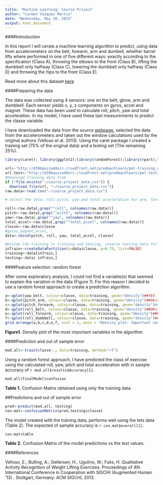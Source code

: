```yaml
---
title: 'Machine Learning: Course Project'
author: "Carmen Vazquez Martin"
date: "Wednesday, May 20, 2015"
output: html_document
---
```

####Introduction

In this report I will cerate a machine learning algorithm to predict, using data from accelerometers on the belt, forearm, arm and dumbell, whether barrel lifts where performed in one of five different ways: exactly according to the specification (Class A), throwing the elbows to the front (Class B), lifting the dumbbell only halfway (Class C), lowering the dumbbell only halfway (Class D) and throwing the hips to the front (Class E).

Read more about this dataset [here]("http://groupware.les.inf.puc-rio.br/har#ixzz3asalCbXs")

####Preparing the data

The data was collected using 4 sensors: one on the belt, glove, arm and dumbbell. Each sensor yields x, y, z components on gyros, accel and magnet. These data has been used to calculate roll, pitch, yaw and total acceleration. In my model, I have used these last measurements to predict the classe variable. 

I have downloaded the data from the source [webpage]("http://d396qusza40orc.cloudfront.net/predmachlearn/pml-training.csv"), selected the data from the accelerometers  and taken out the window calculations used by the original authors (Velloso et al. 2013). Using the caret package I created a training set (75% of the original data) and a testing set (The remaining 25%). 

```r
library(caret); library(ggplot2);library(randomForest);library(rpart);library(rattle); library(grid); library(gridExtra)

url<-"http://d396qusza40orc.cloudfront.net/predmachlearn/pml-training.csv"
url.test<-"http://d396qusza40orc.cloudfront.net/predmachlearn/pml-testing.csv"
#Download training data from 
if (!file.exists("~/course_project_data.csv")) {
  download.file(url, "~/course_project_data.csv")}
raw.data<-read.csv("~/course_project_data.csv")

# Select the data: roll pitch, yaw and total acceleration for arm, forearm, belt and dumbbell

roll<-raw.data[,grep("^roll", colnames(raw.data))]
pitch<-raw.data[,grep("^pitch", colnames(raw.data))]
yaw<-raw.data[,grep("^yaw", colnames(raw.data))]
total_accel<-raw.data[,grep("^total_accel", colnames(raw.data))]
classe<-raw.data$classe
#gyros,magnet,accel,
data<-cbind(pitch, roll, yaw, total_accel, classe)

#Divide the training in training and testing, reserve testing data for the other assignment
inTrain<-createDataPartition(y=data$classe, p=0.75, list=FALSE)
training<-data[inTrain,]
testing<-data[-inTrain,]
```

####Feature selection: random forest

After some exploratory analysis, I could not find a variable(s) that seemed to explain the variation in the data (Figure 1). For this reason I decided to use a random forest approach to create a prediction algorithm. 

```r
a<-qplot(yaw_belt, colour=classe, data=training, geom="density")##YES
b<-qplot(pitch_arm, colour=classe, data=training, geom="density")##Okish for A
c<-qplot(pitch_forearm, colour=classe, data=training, geom="density")#Good for some A mb D
d<-qplot(roll_belt, colour=classe, data=training, geom="density")##OKish for E
e<-qplot(roll_forearm, colour=classe, data=training, geom="density")##OKish for E
f<-qplot(roll_dumbbell, colour=classe, data=training, geom="density")##OKish for E
grid.arrange(a,b,c,d,e,f, ncol = 2, main = "Density plot: Important variables")
```
**Figure1.** Density plot of the most important variables in the algorithm. 


####Prediction and out of sample error

```r
mod.all<-train(classe~., data=training, method="rf")
```


Using a random forest approach, I have predicted the class of exercise using the calculated roll, yaw, pitch and total acceleration with  in sample accuracy of `r mod.all$results$Accuracy[1]`.

```r
mod.all$finalModel$confusion
```
**Table 1.** Confusion Matrix obtained using only the training data. 

##Predictions and out of sample error

```r
pred<-predict(mod.all, testing)
con.mat<-confusionMatrix(pred,testing$classe)
```

The model created with the training data, performs well using the tets data (Table 2). The expected  of sample accuracy is `r con.mat$overall[1]`. 

```r
con.mat$table
```
**Table 2.** Confusion Matrix of the model predictions vs the test values.

####References

Velloso, E.; Bulling, A.; Gellersen, H.; Ugulino, W.; Fuks, H. Qualitative Activity Recognition of Weight Lifting Exercises. Proceedings of 4th International Conference in Cooperation with SIGCHI (Augmented Human '13) . Stuttgart, Germany: ACM SIGCHI, 2013.

